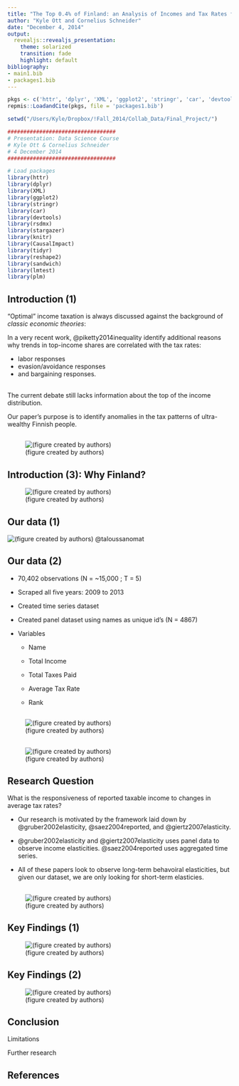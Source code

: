 ```yaml
---
title: "The Top 0.4% of Finland: an Analysis of Incomes and Tax Rates from 2009 to 2013"
author: "Kyle Ott and Cornelius Schneider"
date: "December 4, 2014"
output: 
  revealjs::revealjs_presentation:
    theme: solarized
    transition: fade
    highlight: default
bibliography:
- main1.bib
- packages1.bib
---
```

```r
pkgs <- c('httr', 'dplyr', 'XML', 'ggplot2', 'stringr', 'car', 'devtools', 'rsdmx', 'stargazer', 'knitr', 'CausalImpact', 'tidyr', 'reshape2', 'sandwich', 'lmtest', 'plm')
repmis::LoadandCite(pkgs, file = 'packages1.bib')

setwd("/Users/Kyle/Dropbox/!Fall_2014/Collab_Data/Final_Project/")

##################################
# Presentation: Data Science Course
# Kyle Ott & Cornelius Schneider
# 4 December 2014
##################################

# Load packages
library(httr)
library(dplyr)
library(XML)
library(ggplot2)
library(stringr)
library(car)
library(devtools)
library(rsdmx)
library(stargazer)
library(knitr)
library(CausalImpact)
library(tidyr)
library(reshape2)
library(sandwich)
library(lmtest)
library(plm)
```

## Introduction (1)
<style type="text/css">
p { text-align: left; }
</style>

“Optimal” income taxation is always discussed against the background of *classic economic theories*: 

In a very recent work, @piketty2014inequality identify additional reasons why trends in top-income shares are correlated with the tax rates: 

- labor responses
- evasion/avoidance responses
- and bargaining responses. 

<br>
The current debate still lacks information about the top of the income distribution.

Our paper’s purpose is to identify anomalies in the tax patterns of ultra-wealthy Finnish people.

## 

![(figure created by authors)](Figures/shareplot.png)

## Introduction (3): Why Finland?

![(figure created by authors)](Figures/4countrymap.png)

## Our data (1)

![(figure created by authors)](Figures/newspaper2.png)
@taloussanomat

## Our data (2)

- 70,402 observations (N = ~15,000 ; T = 5)

- Scraped all five years: 2009 to 2013

- Created time series dataset

- Created panel dataset using names as unique id's (N = 4867)

- Variables

    + Name
 
    + Total Income
 
    + Total Taxes Paid
 
    + Average Tax Rate
    
    + Rank
    
##

![(figure created by authors)](Figures/avetaxcount.png)

##

![(figure created by authors)](Figures/incomecount.png)
 
## Research Question

What is the responsiveness of reported taxable income to changes in average tax rates?

- Our research is motivated by the framework laid down by @gruber2002elasticity, @saez2004reported, and @giertz2007elasticity.

- @gruber2002elasticity and @giertz2007elasticity uses panel data to observe income elasticities. @saez2004reported uses aggregated time series.

- All of these papers look to observe long-term behavoiral elasticities, but given our dataset, we are only looking for short-term elasticies.

## 

![(figure created by authors)](Figures/binplot.png)

## Key Findings (1)

![(figure created by authors)](Figures/timeseries1.png)

## Key Findings (2)

![(figure created by authors)](Figures/panel1.png)

## Conclusion

Limitations

Further research

## References



